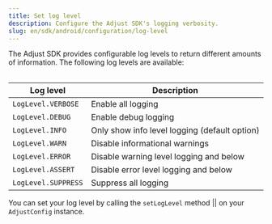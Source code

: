 ```yaml
---
title: Set log level
description: Configure the Adjust SDK's logging verbosity.
slug: en/sdk/android/configuration/log-level
---
```



The Adjust SDK provides configurable log levels to return different amounts of information. The following log levels are available:

<Table>

| Log level             | Description                                   |
| --------------------- | --------------------------------------------- |
| `LogLevel.VERBOSE`    | Enable all logging                            |
| `LogLevel.DEBUG`      | Enable debug logging                          |
| `LogLevel.INFO`       | Only show info level logging (default option) |
| `LogLevel.WARN`       | Disable informational warnings                |
| `LogLevel.ERROR`      | Disable warning level logging and below       |
| `LogLevel.ASSERT`     | Disable error level logging and below         |
| `LogLevel.SUPPRESS`   | Suppress all logging                          |

</Table>

You can set your log level by calling the <Tooltip>`setLogLevel` method || <SetLogLevelSig /></Tooltip> on your `AdjustConfig` instance.

<SetLogLevel />
